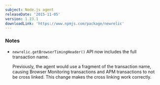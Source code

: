 ```yaml
---
subject: Node.js agent
releaseDate: '2015-11-05'
version: 1.23.1
downloadLink: 'https://www.npmjs.com/package/newrelic'
---
```


### Notes

* `newrelic.getBrowserTimingHeader()` API now includes the full transaction name.

  Previously, the agent would use a fragment of the transaction name, causing Browser Monitoring transactions and APM transactions to not be cross linked. This change makes the cross linking work correctly.
